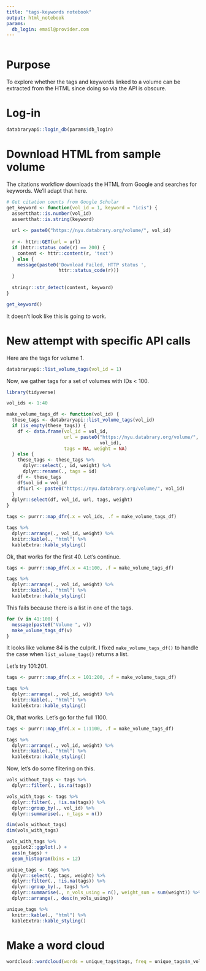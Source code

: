 ```yaml
---
title: "tags-keywords notebook"
output: html_notebook
params:
  db_login: email@provider.com
---
```


```r
```

# Purpose

To explore whether the tags and keywords linked to a volume can be extracted from the HTML since doing so via the API is obscure.

# Log-in

```r
databraryapi::login_db(params$db_login)
```

# Download HTML from sample volume

The citations workflow downloads the HTML from Google and searches for keywords.
We'll adapt that here.

```r
# Get citation counts from Google Scholar
get_keyword <- function(vol_id = 1, keyword = "icis") {
  assertthat::is.number(vol_id)
  assertthat::is.string(keyword)
  
  url <- paste0("https://nyu.databrary.org/volume/", vol_id)
  
  r <- httr::GET(url = url)
  if (httr::status_code(r) == 200) {
    content <- httr::content(r, 'text')
  } else {
    message(paste0('Download Failed, HTTP status ',
                   httr::status_code(r)))
  }
  
  stringr::str_detect(content, keyword)
}

get_keyword()
```

It doesn't look like this is going to work.

# New attempt with specific API calls

Here are the tags for volume 1.

```r
databraryapi::list_volume_tags(vol_id = 1)
```

Now, we gather tags for a set of volumes with IDs < 100.

```r
library(tidyverse)

vol_ids <- 1:40

make_volume_tags_df <- function(vol_id) {
  these_tags <- databraryapi::list_volume_tags(vol_id)
  if (is_empty(these_tags)) {
    df <- data.frame(vol_id = vol_id, 
                     url = paste0("https://nyu.databrary.org/volume/",
                                  vol_id),
                     tags = NA, weight = NA)    
  } else {
    these_tags <- these_tags %>%
      dplyr::select(., id, weight) %>%
      dplyr::rename(., tags = id)
    df <- these_tags
    df$vol_id = vol_id
    df$url <- paste0("https://nyu.databrary.org/volume/", vol_id)
  }
  dplyr::select(df, vol_id, url, tags, weight) 
}

tags <- purrr::map_dfr(.x = vol_ids, .f = make_volume_tags_df)

tags %>% 
  dplyr::arrange(., vol_id, weight) %>%
  knitr::kable(., "html") %>%
  kableExtra::kable_styling()
```

Ok, that works for the first 40.
Let's continue.

```r
tags <- purrr::map_dfr(.x = 41:100, .f = make_volume_tags_df)

tags %>% 
  dplyr::arrange(., vol_id, weight) %>%
  knitr::kable(., "html") %>%
  kableExtra::kable_styling()
```
This fails because there is a list in one of the tags.

```r
for (v in 41:100) {
  message(paste0("Volume ", v))
  make_volume_tags_df(v)
}
```
It looks like volume 84 is the culprit.
I fixed `make_volume_tags_df()` to handle the case when `list_volume_tags()` returns a list.

Let's try 101:201.

```r
tags <- purrr::map_dfr(.x = 101:200, .f = make_volume_tags_df)

tags %>% 
  dplyr::arrange(., vol_id, weight) %>%
  knitr::kable(., "html") %>%
  kableExtra::kable_styling()
```

Ok, that works. Let's go for the full 1100.

```r
tags <- purrr::map_dfr(.x = 1:1100, .f = make_volume_tags_df)

tags %>% 
  dplyr::arrange(., vol_id, weight) %>%
  knitr::kable(., "html") %>%
  kableExtra::kable_styling()
```

Now, let's do some filtering on this.

```r
vols_without_tags <- tags %>%
  dplyr::filter(., is.na(tags))

vols_with_tags <- tags %>%
  dplyr::filter(., !is.na(tags)) %>%
  dplyr::group_by(., vol_id) %>%
  dplyr::summarise(., n_tags = n())

dim(vols_without_tags)
dim(vols_with_tags)
```

```r
vols_with_tags %>%
  ggplot2::ggplot(.) +
  aes(n_tags) +
  geom_histogram(bins = 12)
```

```r
unique_tags <- tags %>%
  dplyr::select(., tags, weight) %>%
  dplyr::filter(., !is.na(tags)) %>%
  dplyr::group_by(., tags) %>%
  dplyr::summarise(., n_vols_using = n(), weight_sum = sum(weight)) %>%
  dplyr::arrange(., desc(n_vols_using))

unique_tags %>%
  knitr::kable(., "html") %>%
  kableExtra::kable_styling()
```

# Make a word cloud

```r
wordcloud::wordcloud(words = unique_tags$tags, freq = unique_tags$n_vols_using)
```

